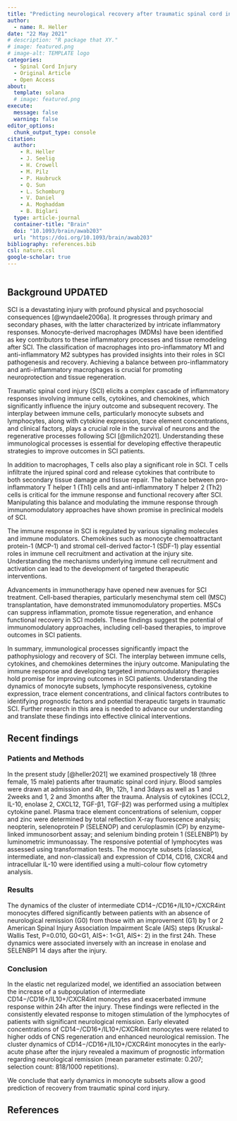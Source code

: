 ```yaml
---
title: "Predicting neurological recovery after traumatic spinal cord injury by time-resolved analysis of monocyte subsets"
author:
  - name: R. Heller
date: "22 May 2021"
# description: "R package that XY."
# image: featured.png
# image-alt: TEMPLATE logo
categories:
  - Spinal Cord Injury
  - Original Article
  - Open Access
about:
  template: solana
  # image: featured.png
execute: 
  message: false
  warning: false
editor_options: 
  chunk_output_type: console
citation:
  author: 
    - R. Heller
    - J. Seelig
    - H. Crowell
    - M. Pilz
    - P. Haubruck
    - Q. Sun
    - L. Schomburg
    - V. Daniel
    - A. Moghaddam
    - B. Biglari
  type: article-journal
  container-title: "Brain"
  doi: "10.1093/brain/awab203"
  url: "https://doi.org/10.1093/brain/awab203"
bibliography: references.bib
csl: nature.csl
google-scholar: true
---
```


```{=html}
<img loading="eager" src="https://vg01.met.vgwort.de/na/4bb8751c0857439ea31b9bdeac4bcd16" width="1" height="1"/>
```

## Background UPDATED
SCI is a devastating injury with profound physical and psychosocial consequences [@wyndaele2006a]. It progresses through primary and secondary phases, with the latter characterized by intricate inflammatory responses. Monocyte-derived macrophages (MDMs) have been identified as key contributors to these inflammatory processes and tissue remodeling after SCI. The classification of macrophages into pro-inflammatory M1 and anti-inflammatory M2 subtypes has provided insights into their roles in SCI pathogenesis and recovery. Achieving a balance between pro-inflammatory and anti-inflammatory macrophages is crucial for promoting neuroprotection and tissue regeneration.

Traumatic spinal cord injury (SCI) elicits a complex cascade of inflammatory responses involving immune cells, cytokines, and chemokines, which significantly influence the injury outcome and subsequent recovery. The interplay between immune cells, particularly monocyte subsets and lymphocytes, along with cytokine expression, trace element concentrations, and clinical factors, plays a crucial role in the survival of neurons and the regenerative processes following SCI [@milich2021]. Understanding these immunological processes is essential for developing effective therapeutic strategies to improve outcomes in SCI patients.

In addition to macrophages, T cells also play a significant role in SCI. T cells infiltrate the injured spinal cord and release cytokines that contribute to both secondary tissue damage and tissue repair. The balance between pro-inflammatory T helper 1 (Th1) cells and anti-inflammatory T helper 2 (Th2) cells is critical for the immune response and functional recovery after SCI. Manipulating this balance and modulating the immune response through immunomodulatory approaches have shown promise in preclinical models of SCI.

The immune response in SCI is regulated by various signaling molecules and immune modulators. Chemokines such as monocyte chemoattractant protein-1 (MCP-1) and stromal cell-derived factor-1 (SDF-1) play essential roles in immune cell recruitment and activation at the injury site. Understanding the mechanisms underlying immune cell recruitment and activation can lead to the development of targeted therapeutic interventions.

Advancements in immunotherapy have opened new avenues for SCI treatment. Cell-based therapies, particularly mesenchymal stem cell (MSC) transplantation, have demonstrated immunomodulatory properties. MSCs can suppress inflammation, promote tissue regeneration, and enhance functional recovery in SCI models. These findings suggest the potential of immunomodulatory approaches, including cell-based therapies, to improve outcomes in SCI patients.

In summary, immunological processes significantly impact the pathophysiology and recovery of SCI. The interplay between immune cells, cytokines, and chemokines determines the injury outcome. Manipulating the immune response and developing targeted immunomodulatory therapies hold promise for improving outcomes in SCI patients. Understanding the dynamics of monocyte subsets, lymphocyte responsiveness, cytokine expression, trace element concentrations, and clinical factors contributes to identifying prognostic factors and potential therapeutic targets in traumatic SCI. Further research in this area is needed to advance our understanding and translate these findings into effective clinical interventions.

## Recent findings

### Patients and Methods
In the present study [@heller2021] we examined prospectively 18 (three female, 15 male) patients after traumatic spinal cord injury. Blood samples were drawn at admission and 4h, 9h, 12h, 1 and 3days as well as 1 and 2weeks and 1, 2 and 3months after the trauma. Analysis of cytokines (CCL2, IL-10, enolase 2, CXCL12, TGF-β1, TGF-β2) was performed using a multiplex cytokine panel. Plasma trace element concentrations of selenium, copper and zinc were determined by total reflection X-ray fluorescence analysis; neopterin, selenoprotein P (SELENOP) and ceruloplasmin (CP) by enzyme-linked immunosorbent assay; and selenium binding protein 1 (SELENBP1) by luminometric immunoassay. The responsive potential of lymphocytes was assessed using transformation tests. The monocyte subsets (classical, intermediate, and non-classical) and expression of CD14, CD16, CXCR4 and intracellular IL-10 were identified using a multi-colour flow cytometry analysis.

### Results
The dynamics of the cluster of intermediate CD14−/CD16+/IL10+/CXCR4int monocytes differed significantly between patients with an absence of neurological remission (G0) from those with an improvement (G1) by 1 or 2 American Spinal Injury Association Impairment Scale (AIS) steps (Kruskal-Wallis Test, P=0.010, G0<G1, AIS+: 1<G1, AIS+: 2) in the first 24h. These dynamics were associated inversely with an increase in enolase and SELENBP1 14 days after the injury.

### Conclusion
In the elastic net regularized model, we identified an association between the increase of a subpopulation of intermediate CD14−/CD16+/IL10+/CXCR4int monocytes and exacerbated immune response within 24h after the injury. These findings were reflected in the consistently elevated response to mitogen stimulation of the lymphocytes of patients with significant neurological remission. Early elevated concentrations of CD14−/CD16+/IL10+/CXCR4int monocytes were related to higher odds of CNS regeneration and enhanced neurological remission. The cluster dynamics of CD14−/CD16+/IL10+/CXCR4int monocytes in the early-acute phase after the injury revealed a maximum of prognostic information regarding neurological remission (mean parameter estimate: 0.207; selection count: 818/1000 repetitions).

We conclude that early dynamics in monocyte subsets allow a good prediction of recovery from traumatic spinal cord injury.

## References

::: {#refs}

:::